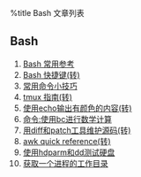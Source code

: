 %title Bash 文章列表
==Bash==
# [[bash/bash_basic|Bash 常用参考 ]]
# [[bash/bash_shortcuts|Bash 快捷键(转)]]
# [[bash/bash_common_commands|常用命令小技巧 ]]
# [[bash/tmux_help|tmux 指南(转)]]
# [[bash/echo_color|使用echo输出有颜色的内容(转)]]
# [[bash/command_bc|命令:使用bc进行数学计算]]
# [[bash/diff_and_patch|用diff和patch工具维护源码(转)]]
# [[bash/awk_reference|awk quick reference(转)]]
# [[bash/hdparm_dd|使用hdparm和dd测试硬盘 ]]
# [[bash/pwdx|获取一个进程的工作目录 ]]
